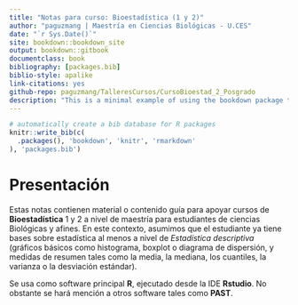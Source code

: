 ```yaml
--- 
title: "Notas para curso: Bioestadística (1 y 2)"
author: "paguzmang | Maestría en Ciencias Biológicas - U.CES"
date: "`r Sys.Date()`"
site: bookdown::bookdown_site
output: bookdown::gitbook
documentclass: book
bibliography: [packages.bib]
biblio-style: apalike
link-citations: yes
github-repo: paguzmang/TalleresCursos/CursoBioestad_2_Posgrado
description: "This is a minimal example of using the bookdown package to write a book. The output format for this example is bookdown::gitbook."
---
```


```r
# automatically create a bib database for R packages
knitr::write_bib(c(
  .packages(), 'bookdown', 'knitr', 'rmarkdown'  
), 'packages.bib')
```

# Presentación

Estas notas contienen  material o contenido guía para apoyar cursos de **Bioestadística** 1 y 2 a nivel de maestría para estudiantes de ciencias Biológicas y afines. En este contexto, asumimos que el estudiante ya tiene bases sobre estadística al menos a nivel de _Estadística descriptiva_ (gráficos básicos como histograma, boxplot o diagrama de dispersión, y medidas de resumen tales como la media, la mediana, los  cuantiles, la varianza o la desviación estándar).

Se usa como software principal **R**, ejecutado desde la IDE **Rstudio**. No obstante se hará mención a otros software tales como **PAST**.








